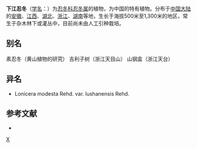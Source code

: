 {{Speciesbox 
| genus = Lonicera
| species = modesta
| authority = Rehd.
| subdivision_ranks =[[变种|变种]]
| subdivision =
* 下江忍冬 ''L. m.'' var. ''modesta''
* [[庐山忍冬|庐山忍冬]] ''L. m.'' var. ''lushanensis''
}}

'''下江忍冬'''（[[学名|学名]]：{{lang|la|''Lonicera modesta''}}）为[[忍冬科|忍冬科]][[忍冬属|忍冬属]]的植物，为中国的特有植物。分布于[[中国大陆|中国大陆]]的[[安徽|安徽]]、[[江西|江西]]、[[湖北|湖北]]、[[浙江|浙江]]、[[湖南|湖南]]等地，生长于海拔500米至1,300米的地区，常生于杂木林下或灌丛中，目前尚未由人工引种栽培。

== 别名 ==
素忍冬（黄山植物的研究） 吉利子树（浙江天目山） 山钢盒（浙江天台）

== 异名 ==
* Lonicera modesta Rehd. var. lushanensis Rehd.

== 参考文献 ==
<div class="references-small">
* {{cite web| url =http://www.bioinfo.cn/db05/KmzwSpecies.php?action=view&id=3517| title =下江忍冬（原变种）| work =《中国高等植物数据库全库》| publisher =中国科学院微生物研究所| author =昆明植物研究所| accessdate =2009-02-24| deadurl =yes| archiveurl =https://web.archive.org/web/20160305064334/http://www.bioinfo.cn/db05/KmzwSpecies.php?action=view&id=3517| archivedate =2016-03-05}}
</div>
{{Taxonbar|from=Q10868582}}

[[Category:忍冬属|X]]